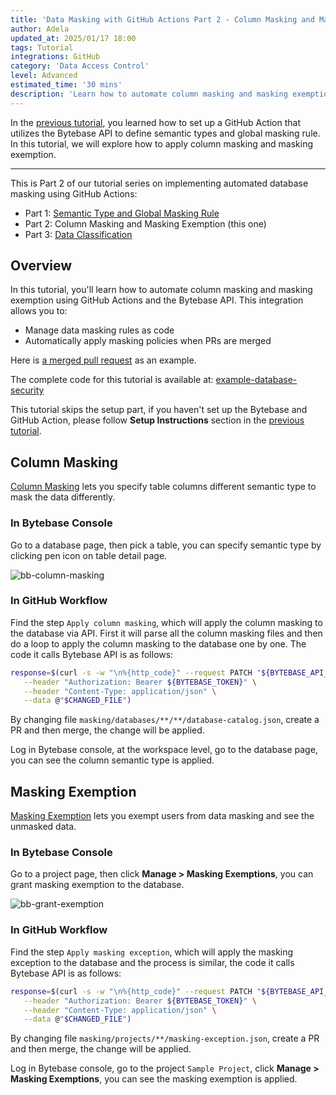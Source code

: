```yaml
---
title: 'Data Masking with GitHub Actions Part 2 - Column Masking and Masking Exemption'
author: Adela
updated_at: 2025/01/17 18:00
tags: Tutorial
integrations: GitHub
category: 'Data Access Control'
level: Advanced
estimated_time: '30 mins'
description: 'Learn how to automate column masking and masking exemption using GitHub Actions and Bytebase API'
---
```


<IncludeBlock url="/docs/share/tutorials/api-preface"></IncludeBlock>

In the [previous tutorial](/docs/tutorials/github-action-data-masking-part1), you learned how to set up a GitHub Action that utilizes the Bytebase API to define semantic types and global masking rule. In this tutorial, we will explore how to apply column masking and masking exemption.

---

This is Part 2 of our tutorial series on implementing automated database masking using GitHub Actions:

- Part 1: [Semantic Type and Global Masking Rule](/docs/tutorials/github-action-data-masking-part1)
- Part 2: Column Masking and Masking Exemption (this one)
- Part 3: [Data Classification](/docs/tutorials/github-action-data-masking-part3)

## Overview

In this tutorial, you'll learn how to automate column masking and masking exemption using GitHub Actions and the Bytebase API. This integration allows you to:

- Manage data masking rules as code
- Automatically apply masking policies when PRs are merged

Here is [a merged pull request](https://github.com/bytebase/example-database-security/pull/81) as an example.

<HintBlock type="info">

The complete code for this tutorial is available at: [example-database-security](https://github.com/bytebase/example-database-security)

</HintBlock>

This tutorial skips the setup part, if you haven't set up the Bytebase and GitHub Action, please follow **Setup Instructions** section in the [previous tutorial](/docs/tutorials/github-action-data-masking-part1).

## Column Masking

[Column Masking](/docs/security/data-masking/column-masking/) lets you specify table columns different semantic type to mask the data differently.

### In Bytebase Console

Go to a database page, then pick a table, you can specify semantic type by clicking pen icon on table detail page.

![bb-column-masking](/content/docs/tutorials/github-action-data-masking-part2/bb-column-masking.webp)

### In GitHub Workflow

Find the step `Apply column masking`, which will apply the column masking to the database via API. First it will parse all the column masking files and then do a loop to apply the column masking to the database one by one. The code it calls Bytebase API is as follows:

```bash
response=$(curl -s -w "\n%{http_code}" --request PATCH "${BYTEBASE_API_URL}/instances/${INSTANCE_NAME}/databases/${DATABASE_NAME}/catalog" \
   --header "Authorization: Bearer ${BYTEBASE_TOKEN}" \
   --header "Content-Type: application/json" \
   --data @"$CHANGED_FILE")
```

By changing file `masking/databases/**/**/database-catalog.json`, create a PR and then merge, the change will be applied.

Log in Bytebase console, at the workspace level, go to the database page, you can see the column semantic type is applied.

## Masking Exemption

[Masking Exemption](/docs/security/data-masking/masking-exemption/) lets you exempt users from data masking and see the unmasked data.

### In Bytebase Console

Go to a project page, then click **Manage > Masking Exemptions**, you can grant masking exemption to the database.

![bb-grant-exemption](/content/docs/tutorials/github-action-data-masking-part2/bb-grant-exemption.webp)

### In GitHub Workflow

Find the step `Apply masking exception`, which will apply the masking exception to the database and the process is similar, the code it calls Bytebase API is as follows:

```bash
response=$(curl -s -w "\n%{http_code}" --request PATCH "${BYTEBASE_API_URL}/projects/${PROJECT_NAME}/policies/masking_exception?allow_missing=true&update_mask=payload" \
   --header "Authorization: Bearer ${BYTEBASE_TOKEN}" \
   --header "Content-Type: application/json" \
   --data @"$CHANGED_FILE")
```

By changing file `masking/projects/**/masking-exception.json`, create a PR and then merge, the change will be applied.

Log in Bytebase console, go to the project `Sample Project`, click **Manage > Masking Exemptions**, you can see the masking exemption is applied.

<DocLinkBlock url="/docs/tutorials/github-action-data-masking-part3" title="Next Step: Data Classification"></DocLinkBlock>
